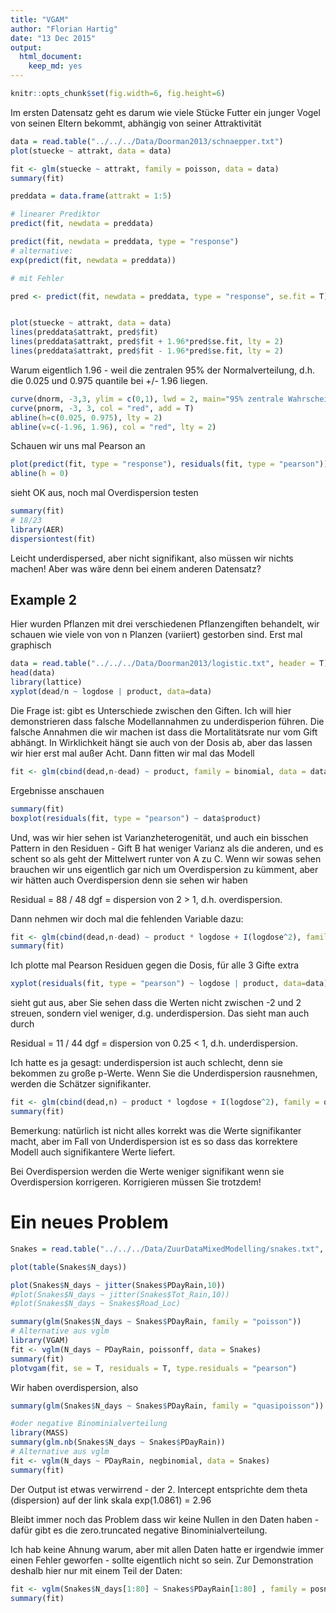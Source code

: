 ```yaml
---
title: "VGAM"
author: "Florian Hartig"
date: "13 Dec 2015"
output:
  html_document:
    keep_md: yes
---
```


```r
knitr::opts_chunk$set(fig.width=6, fig.height=6)
```

Im ersten Datensatz geht es darum wie viele Stücke Futter ein junger Vogel von seinen Eltern bekommt, abhängig von seiner Attraktivität

```r
data = read.table("../../../Data/Doorman2013/schnaepper.txt")
plot(stuecke ~ attrakt, data = data)
```


```r
fit <- glm(stuecke ~ attrakt, family = poisson, data = data)
summary(fit)
```


```r
preddata = data.frame(attrakt = 1:5)

# linearer Prediktor
predict(fit, newdata = preddata)

predict(fit, newdata = preddata, type = "response")
# alternative:
exp(predict(fit, newdata = preddata))

# mit Fehler 

pred <- predict(fit, newdata = preddata, type = "response", se.fit = T)


plot(stuecke ~ attrakt, data = data)
lines(preddata$attrakt, pred$fit)
lines(preddata$attrakt, pred$fit + 1.96*pred$se.fit, lty = 2)
lines(preddata$attrakt, pred$fit - 1.96*pred$se.fit, lty = 2)

```

Warum eigentlich 1.96 - weil die zentralen 95% der Normalverteilung, d.h. die 0.025 und 0.975 quantile bei +/- 1.96 liegen. 

```r
curve(dnorm, -3,3, ylim = c(0,1), lwd = 2, main="95% zentrale Wahrscheinlichkeitsmasse\nder Normalverteilung bei +/- 1.96")
curve(pnorm, -3, 3, col = "red", add = T)
abline(h=c(0.025, 0.975), lty = 2)
abline(v=c(-1.96, 1.96), col = "red", lty = 2)

```

Schauen wir uns mal Pearson an

```r
plot(predict(fit, type = "response"), residuals(fit, type = "pearson"))
abline(h = 0)
```

sieht OK aus, noch mal Overdispersion testen

```r
summary(fit)
# 18/23
library(AER)
dispersiontest(fit)
```

Leicht underdispersed, aber nicht signifikant, also müssen wir nichts machen! Aber was wäre denn bei einem anderen Datensatz?


## Example 2

Hier wurden Pflanzen mit drei verschiedenen Pflanzengiften behandelt, wir schauen wie viele von von n Planzen (variiert) gestorben sind. Erst mal graphisch

```r
data = read.table("../../../Data/Doorman2013/logistic.txt", header = T)
head(data)
library(lattice)
xyplot(dead/n ~ logdose | product, data=data)
```

Die Frage ist: gibt es Unterschiede zwischen den Giften. Ich will hier demonstrieren dass falsche Modellannahmen zu underdisperion führen. Die falsche Annahmen die wir machen ist dass die Mortalitätsrate nur vom Gift abhängt. In Wirklichkeit hängt sie auch von der Dosis ab, aber das lassen wir hier erst mal außer Acht. Dann fitten wir mal das Modell


```r
fit <- glm(cbind(dead,n-dead) ~ product, family = binomial, data = data)
```

Ergebnisse anschauen

```r
summary(fit)
boxplot(residuals(fit, type = "pearson") ~ data$product)
```

Und, was wir hier sehen ist Varianzheterogenität, und auch ein bisschen Pattern in den Residuen - Gift B hat weniger Varianz als die anderen, und es schent so als geht der Mittelwert runter von A zu C. Wenn wir sowas sehen brauchen wir uns eigentlich gar nich um Overdispersion zu kümment, aber wir hätten auch Overdispersion denn sie sehen wir haben 

Residual = 88 / 48 dgf = dispersion von 2 > 1, d.h. overdispersion. 

Dann nehmen wir doch mal die fehlenden Variable dazu:

```r
fit <- glm(cbind(dead,n-dead) ~ product * logdose + I(logdose^2), family = binomial, data = data)
summary(fit)
```

Ich plotte mal Pearson Residuen gegen die Dosis, für alle 3 Gifte extra

```r
xyplot(residuals(fit, type = "pearson") ~ logdose | product, data=data)
```

sieht gut aus, aber Sie sehen dass die Werten nicht zwischen -2 und 2 streuen, sondern viel weniger, d.g. underdispersion. Das sieht man auch durch 

Residual = 11 / 44 dgf = dispersion von 0.25 < 1, d.h. underdispersion. 

Ich hatte es ja gesagt: underdispersion ist auch schlecht, denn sie bekommen zu große p-Werte. Wenn Sie die Underdispersion rausnehmen, werden die Schätzer signifikanter.


```r
fit <- glm(cbind(dead,n) ~ product * logdose + I(logdose^2), family = quasibinomial, data = data)
summary(fit)
```

Bemerkung: natürlich ist nicht alles korrekt was die Werte signifikanter macht, aber im Fall von Underdispersion ist es so dass das korrektere Modell auch signifikantere Werte liefert. 

Bei Overdispersion werden die Werte weniger signifikant wenn sie Overdispersion korrigeren. Korrigieren müssen Sie trotzdem!



# Ein neues Problem 


```r
Snakes = read.table("../../../Data/ZuurDataMixedModelling/snakes.txt", header = T)
```


```r
plot(table(Snakes$N_days))

plot(Snakes$N_days ~ jitter(Snakes$PDayRain,10))
#plot(Snakes$N_days ~ jitter(Snakes$Tot_Rain,10))
#plot(Snakes$N_days ~ Snakes$Road_Loc)
```

```r
summary(glm(Snakes$N_days ~ Snakes$PDayRain, family = "poisson"))
# Alternative aus vglm
library(VGAM)
fit <- vglm(N_days ~ PDayRain, poissonff, data = Snakes)
summary(fit)
plotvgam(fit, se = T, residuals = T, type.residuals = "pearson")
```

Wir haben overdispersion, also 


```r
summary(glm(Snakes$N_days ~ Snakes$PDayRain, family = "quasipoisson"))

#oder negative Binominialverteilung
library(MASS)
summary(glm.nb(Snakes$N_days ~ Snakes$PDayRain))
# Alternative aus vglm
fit <- vglm(N_days ~ PDayRain, negbinomial, data = Snakes)
summary(fit)
```

Der Output ist etwas verwirrend - der 2. Intercept entsprichte dem theta (dispersion) auf der link skala exp(1.0861) = 2.96


Bleibt immer noch das Problem dass wir keine Nullen in den Daten haben - dafür gibt es die zero.truncated negative Binominialverteilung.

Ich hab keine Ahnung warum, aber mit allen Daten hatte er irgendwie immer einen Fehler geworfen - sollte eigentlich nicht so sein. Zur Demonstration deshalb hier nur mit einem Teil der Daten:

```r
fit <- vglm(Snakes$N_days[1:80] ~ Snakes$PDayRain[1:80] , family = posnegbinomial)
summary(fit)
```

